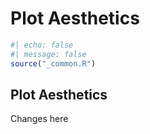 # Plot Aesthetics {#sec-chapter}

```r
#| echo: false
#| message: false
source("_common.R")
```

## Plot Aesthetics

Changes here